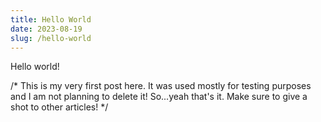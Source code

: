 ```yaml
---
title: Hello World
date: 2023-08-19
slug: /hello-world
---
```


Hello world!

/*
This is my very first post here. It was used mostly for testing purposes
and I am not planning to delete it! So...yeah that's it. Make sure to give a shot to other articles!
*/
